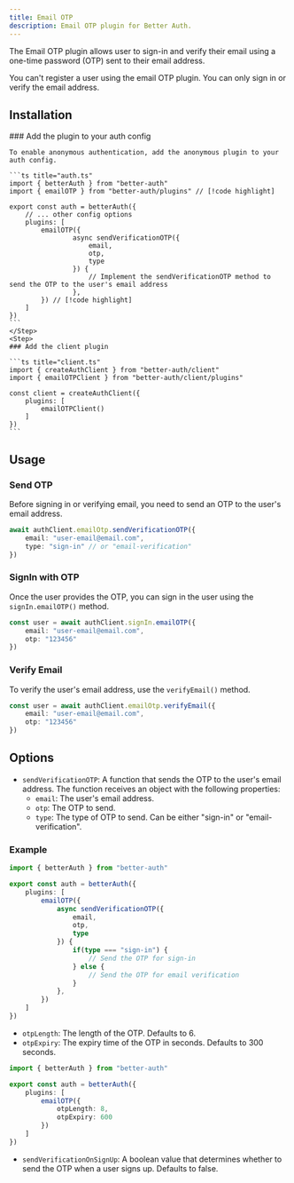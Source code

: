 ```yaml
---
title: Email OTP
description: Email OTP plugin for Better Auth.
---
```


The Email OTP plugin allows user to sign-in and verify their email using a one-time password (OTP) sent to their email address.

<Callout>
You can't register a user using the email OTP plugin. You can only sign in or verify the email address.
</Callout>

## Installation

<Steps>
  <Step>
    ### Add the plugin to your auth config

    To enable anonymous authentication, add the anonymous plugin to your auth config.

    ```ts title="auth.ts"
    import { betterAuth } from "better-auth"
    import { emailOTP } from "better-auth/plugins" // [!code highlight]
    
    export const auth = betterAuth({
        // ... other config options
        plugins: [
            emailOTP({
                    async sendVerificationOTP({
                        email,
                        otp,
                        type
                    }) {
						// Implement the sendVerificationOTP method to send the OTP to the user's email address
					},
            }) // [!code highlight]
        ]
    })
    ```
    </Step>
    <Step>
    ### Add the client plugin

    ```ts title="client.ts"
    import { createAuthClient } from "better-auth/client"
    import { emailOTPClient } from "better-auth/client/plugins"
    
    const client = createAuthClient({
        plugins: [
            emailOTPClient()
        ]
    })
    ```
  </Step>
</Steps>

## Usage

### Send OTP

Before signing in or verifying email, you need to send an OTP to the user's email address.

```ts title="example.ts"
await authClient.emailOtp.sendVerificationOTP({
    email: "user-email@email.com",
    type: "sign-in" // or "email-verification"
})
```

### SignIn with OTP

Once the user provides the OTP, you can sign in the user using the `signIn.emailOTP()` method.

```ts title="example.ts"
const user = await authClient.signIn.emailOTP({
    email: "user-email@email.com",
    otp: "123456"
})
```

### Verify Email

To verify the user's email address, use the `verifyEmail()` method.

```ts title="example.ts"
const user = await authClient.emailOtp.verifyEmail({
    email: "user-email@email.com",
    otp: "123456"
})
```

## Options

- `sendVerificationOTP`: A function that sends the OTP to the user's email address. The function receives an object with the following properties:
  - `email`: The user's email address.
  - `otp`: The OTP to send.
  - `type`: The type of OTP to send. Can be either "sign-in" or "email-verification".

### Example

```ts title="auth.ts"
import { betterAuth } from "better-auth"

export const auth = betterAuth({
    plugins: [
        emailOTP({
            async sendVerificationOTP({
                email,
                otp,
                type
            }) {
                if(type === "sign-in") {
                    // Send the OTP for sign-in
                } else {
                    // Send the OTP for email verification
                }
            },
        })
    ]
})
```

- `otpLength`: The length of the OTP. Defaults to 6.
- `otpExpiry`: The expiry time of the OTP in seconds. Defaults to 300 seconds.

```ts title="auth.ts"
import { betterAuth } from "better-auth"

export const auth = betterAuth({
    plugins: [
        emailOTP({
            otpLength: 8,
            otpExpiry: 600
        })
    ]
})
```

- `sendVerificationOnSignUp`: A boolean value that determines whether to send the OTP when a user signs up. Defaults to false.